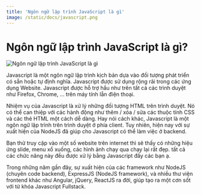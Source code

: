 ```yaml
---
title: 'Ngôn ngữ lập trình JavaScript là gì'
image: /static/docs/javascript.png
---
```


# Ngôn ngữ lập trình JavaScript là gì?

![Ngôn ngữ lập trình JavaScript là gì](/static/docs/javascript.png)

Javascript là một ngôn ngữ lập trình kịch bản dựa vào đối tượng phát triển có sẵn hoặc tự định nghĩa. Javascript được sử dụng rộng rãi trong các ứng dụng Website. Javascript được hỗ trợ hầu như trên tất cả các trình duyệt như Firefox, Chrome, ... trên máy tính lẫn điện thoại.

Nhiệm vụ của Javascript là xử lý những đối tượng HTML trên trình duyệt. Nó có thể can thiệp với các hành động như thêm / xóa / sửa các thuộc tính CSS và các thẻ HTML một cách dễ dàng. Hay nói cách khác, Javascript là một ngôn ngữ lập trình trên trình duyệt ở phía client. Tuy nhiên, hiện nay với sự xuất hiện của NodeJS đã giúp cho Javascript có thể làm việc ở backend.

Bạn thử truy cập vào một số website trên internet thì sẽ thấy có những hiệu ứng slide, menu xổ xuống, các hình ảnh chạy qua chạy lại rất đẹp. tất cả các chức năng này đều được xử lý bằng Javascript đấy các bạn ạ.

Trong những năm gần đây, sự xuất hiện của các framework như NodeJS (chuyên code backend), ExpressJS (NodeJS framework), và nhiều thư viện frontend khác như Angular, jQuery, ReactJS ra đời, giúp tạo ra một cơn sốt với từ khóa Javascript Fullstack.

